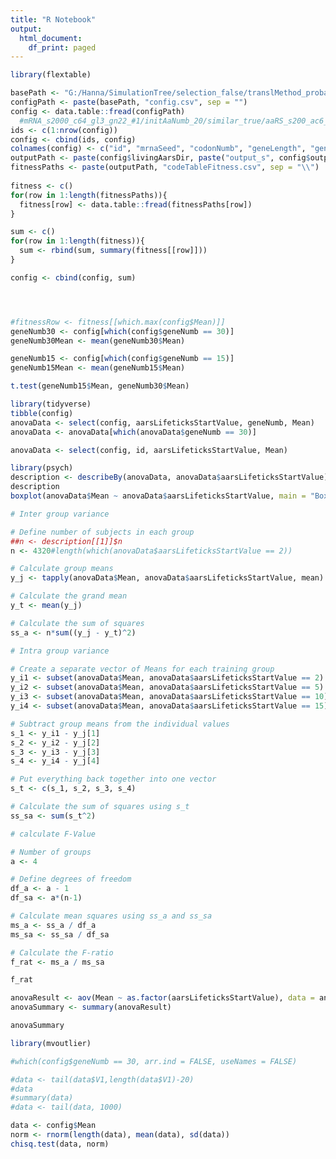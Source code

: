 ```yaml
---
title: "R Notebook"
output:
  html_document:
    df_print: paged
---
```



```r
library(flextable)

basePath <- "G:/Hanna/SimulationTree/selection_false/translMethod_probability/"
configPath <- paste(basePath, "config.csv", sep = "")
config <- data.table::fread(configPath)
  #mRNA_s2000_c64_gl3_gn22_#1/initAaNumb_20/similar_true/aaRS_s200_ac6_lt10/livingAars_n22_s20/output_s1/codeTableFitness.csv")
ids <- c(1:nrow(config))
config <- cbind(ids, config)
colnames(config) <- c("id", "mrnaSeed", "codonNumb", "geneLength", "geneNumb", "mrnaId", "initAaNumb", "similarAars", "maxAnticodonNumb", "aarsLifeticksStartValue", "livingAarsStartNumb", "livingAarsSeed", "outputSeed", "addToOutput", "mrnaPath", "aarsPath", "livingAarsPath", "livingAarsDir")
outputPath <- paste(config$livingAarsDir, paste("output_s", config$outputSeed, sep = ""), sep = "")
fitnessPaths <- paste(outputPath, "codeTableFitness.csv", sep = "\\")
 
fitness <- c()
for(row in 1:length(fitnessPaths)){
  fitness[row] <- data.table::fread(fitnessPaths[row])
}

sum <- c()
for(row in 1:length(fitness)){
  sum <- rbind(sum, summary(fitness[[row]]))
}

config <- cbind(config, sum)





```

```r
#fitnessRow <- fitness[[which.max(config$Mean)]]
geneNumb30 <- config[which(config$geneNumb == 30)]
geneNumb30Mean <- mean(geneNumb30$Mean)

geneNumb15 <- config[which(config$geneNumb == 15)]
geneNumb15Mean <- mean(geneNumb15$Mean)

t.test(geneNumb15$Mean, geneNumb30$Mean)

library(tidyverse)
tibble(config)
anovaData <- select(config, aarsLifeticksStartValue, geneNumb, Mean)
anovaData <- anovaData[which(anovaData$geneNumb == 30)]

anovaData <- select(config, id, aarsLifeticksStartValue, Mean)

library(psych)
description <- describeBy(anovaData, anovaData$aarsLifeticksStartValue)
description
boxplot(anovaData$Mean ~ anovaData$aarsLifeticksStartValue, main = "Boxplot", xlab = "Group (ltStartValue)", ylab = "Mean", outline = TRUE)

# Inter group variance

# Define number of subjects in each group
##n <- description[[1]]$n
n <- 4320#length(which(anovaData$aarsLifeticksStartValue == 2))

# Calculate group means
y_j <- tapply(anovaData$Mean, anovaData$aarsLifeticksStartValue, mean)

# Calculate the grand mean
y_t <- mean(y_j)

# Calculate the sum of squares
ss_a <- n*sum((y_j - y_t)^2)

# Intra group variance

# Create a separate vector of Means for each training group
y_i1 <- subset(anovaData$Mean, anovaData$aarsLifeticksStartValue == 2)
y_i2 <- subset(anovaData$Mean, anovaData$aarsLifeticksStartValue == 5)
y_i3 <- subset(anovaData$Mean, anovaData$aarsLifeticksStartValue == 10)
y_i4 <- subset(anovaData$Mean, anovaData$aarsLifeticksStartValue == 15)

# Subtract group means from the individual values
s_1 <- y_i1 - y_j[1]
s_2 <- y_i2 - y_j[2]
s_3 <- y_i3 - y_j[3]
s_4 <- y_i4 - y_j[4]

# Put everything back together into one vector
s_t <- c(s_1, s_2, s_3, s_4)

# Calculate the sum of squares using s_t
ss_sa <- sum(s_t^2)

# calculate F-Value

# Number of groups
a <- 4

# Define degrees of freedom
df_a <- a - 1
df_sa <- a*(n-1)

# Calculate mean squares using ss_a and ss_sa
ms_a <- ss_a / df_a
ms_sa <- ss_sa / df_sa

# Calculate the F-ratio
f_rat <- ms_a / ms_sa

f_rat

anovaResult <- aov(Mean ~ as.factor(aarsLifeticksStartValue), data = anovaData)
anovaSummary <- summary(anovaResult)

anovaSummary

library(mvoutlier)

#which(config$geneNumb == 30, arr.ind = FALSE, useNames = FALSE)
```






```r
#data <- tail(data$V1,length(data$V1)-20)
#data
#summary(data)
#data <- tail(data, 1000)

data <- config$Mean
norm <- rnorm(length(data), mean(data), sd(data))
chisq.test(data, norm)
```

